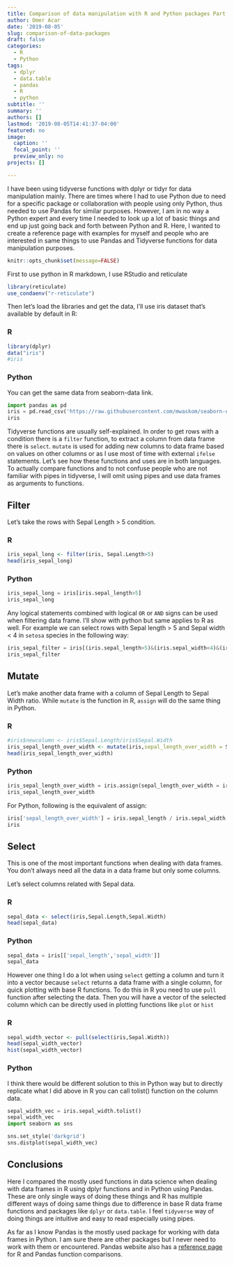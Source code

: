 ```yaml
---
title: Comparison of data manipulation with R and Python packages Part I
author: Omer Acar
date: '2019-08-05'
slug: comparison-of-data-packages
draft: false
categories:
  - R
  - Python
tags:
  - dplyr
  - data.table
  - pandas
  - R
  - python
subtitle: ''
summary: ''
authors: []
lastmod: '2019-08-05T14:41:37-04:00'
featured: no
image:
  caption: ''
  focal_point: ''
  preview_only: no
projects: []

---
```



I have been using tidyverse functions with dplyr or tidyr for data manipulation mainly. There are times where I had to use Python due to need for a specific package or collaboration with people using only Python, thus needed to use Pandas for similar purposes. However, I am in no way a Python expert and every time I needed to look up a lot of basic things and end up just going back and forth between Python and R. Here, I wanted to create a reference page with examples for myself and people who are interested in same things to use Pandas and Tidyverse functions for data manipulation purposes. 


```r
knitr::opts_chunk$set(message=FALSE)
```

First to use python in R markdown, I use RStudio and reticulate
```r
library(reticulate)
use_condaenv("r-reticulate")
```

Then let's load the libraries and get the data, I'll use iris dataset that's available by default in R:

### R

```r
library(dplyr)
data("iris")
#iris
```

### Python
You can get the same data from seaborn-data link.

```python
import pandas as pd
iris = pd.read_csv('https://raw.githubusercontent.com/mwaskom/seaborn-data/master/iris.csv')
iris
```

Tidyverse functions are usually self-explained. In order to get rows with a condition there is a ```filter``` function, to extract a column from data frame there is ```select```. ```mutate``` is used for adding new columns to data frame based on values on other columns or as I use most of time with external ```ifelse``` statements. Let's see how these functions and uses are in both languages.
To actually compare functions and to not confuse people who are not familiar with pipes in tidyverse, I will omit using pipes and use data frames as arguments to functions.


## Filter
Let's take the rows with Sepal Length > 5 condition.

### R
```r
iris_sepal_long <- filter(iris, Sepal.Length>5)
head(iris_sepal_long)
```

### Python
```python
iris_sepal_long = iris[iris.sepal_length>5]
iris_sepal_long
```


Any logical statements combined with logical `OR` or `AND` signs can be used when filtering data frame. I'll show with python but same applies to R as well. For example we can select rows with Sepal length > 5 and Sepal width < 4 in `setosa` species in the following way:

```python
iris_sepal_filter = iris[(iris.sepal_length>5)&(iris.sepal_width<4)&(iris.species=='setosa')]
iris_sepal_filter
```


## Mutate

Let's make another data frame with a column of Sepal Length to Sepal Width ratio. While ```mutate``` is the function in R, ```assign``` will do the same thing in Python.

### R

```r
#iris$newcolumn <- iris$Sepal.Length/iris$Sepal.Width
iris_sepal_length_over_width <- mutate(iris,sepal_length_over_width = Sepal.Length / Sepal.Width)
head(iris_sepal_length_over_width)
```


### Python

```python
iris_sepal_length_over_width = iris.assign(sepal_length_over_width = iris.sepal_length / iris.sepal_width)
iris_sepal_length_over_width
```

For Python, following is the equivalent of assign:
```python
iris['sepal_length_over_width'] = iris.sepal_length / iris.sepal_width
iris
```


## Select
This is one of the most important functions when dealing with data frames. You don't always need all the data in a data frame but only some columns.

Let's select columns related with Sepal data.

### R

```r
sepal_data <- select(iris,Sepal.Length,Sepal.Width)
head(sepal_data)
```


### Python

```python
sepal_data = iris[['sepal_length','sepal_width']]
sepal_data
```

However one thing I do a lot when using ```select``` getting a column and turn it into a vector because `select` returns a data frame with a single column, for quick plotting with base R functions. To do this in R you need to use `pull` function after selecting the data. Then you will have a vector of the selected column which can be directly used in plotting functions like `plot` or `hist`

### R

```r
sepal_width_vector <- pull(select(iris,Sepal.Width))
head(sepal_width_vector)
hist(sepal_width_vector)
```

### Python

I think there would be different solution to this in Python way but to directly replicate what I did above in R you can call tolist() function on the column data.

```python
sepal_width_vec = iris.sepal_width.tolist()
sepal_width_vec
import seaborn as sns

sns.set_style('darkgrid')
sns.distplot(sepal_width_vec)
```


## Conclusions

Here I compared the mostly used functions in data science when dealing with data frames in R using dplyr functions and in Python using Pandas. These are only single ways of doing these things and R has multiple different ways of doing same things due to difference in base R data frame functions and packages like `dplyr` or `data.table`. I feel `tidyverse` way of doing things are intuitive and easy to read especially using pipes. 

As far as I know Pandas is the mostly used package for working with data frames in Python. I am sure there are other packages but I never need to work with them or encountered. Pandas website also has a [reference page](https://pandas.pydata.org/pandas-docs/stable/getting_started/comparison/comparison_with_r.html) for R and Pandas function comparisons.



<!-- ## Sorting -->
<!-- ```{r} -->
<!-- arrange(iris) -->
<!-- ``` -->

<!-- ## Summarizing data with groups -->